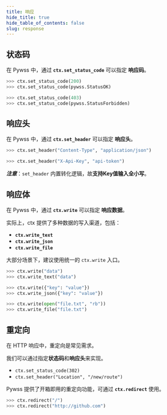 ```yaml
---
title: 响应
hide_title: true
hide_table_of_contents: false
slug: response
---
```


## 状态码
在 Pywss 中，通过 **`ctx.set_status_code`** 可以指定 **响应码**。
```python
>>> ctx.set_status_code(200)
>>> ctx.set_status_code(pywss.StatusOK)
```
```python
>>> ctx.set_status_code(403)
>>> ctx.set_status_code(pywss.StatusForbidden)
```

## 响应头
在 Pywss 中，通过 **`ctx.set_header`** 可以指定 **响应头**。
```python
>>> ctx.set_header("Content-Type", "application/json")
```
```python
>>> ctx.set_header("X-Api-Key", "api-token")
```

**_注意_**：`set_header` 内置转化逻辑，故**支持Key值输入全小写**。

## 响应体
在 Pywss 中，通过 **`ctx.write`** 可以指定 **响应数据**。

实际上，ctx 提供了多种数据的写入渠道，包括：

- **`ctx.write_text`**
- **`ctx.write_json`**
- **`ctx.write_file`**

大部分场景下，建议使用统一的 `ctx.write` 入口。

```python title="String类型"
>>> ctx.write("data")
>>> ctx.write_text("data")
```
```python title="Json类型"
>>> ctx.write({"key": "value"})
>>> ctx.write_json({"key": "value"})
```
```python title='File类型'
>>> ctx.write(open("file.txt", "rb"))
>>> ctx.write_file("file.txt")
```

## 重定向
在 HTTP 响应中，重定向是常见需求。

我们可以通过指定**状态码**和**响应头**来实现。
- `ctx.set_status_code(302)`
- `ctx.set_header("Location", "/new/route")`

Pywss 提供了开箱即用的重定向功能，可通过 **`ctx.redirect`** 使用。

```python
>>> ctx.redirect("/")
>>> ctx.redirect("http://github.com")
```

